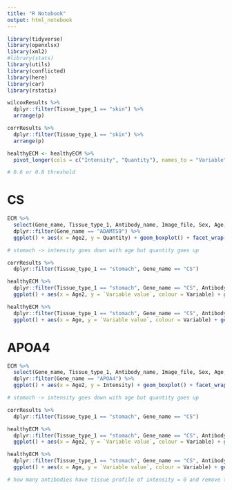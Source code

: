 ```yaml
---
title: "R Notebook"
output: html_notebook
---
```


```r
library(tidyverse)
library(openxlsx)
library(xml2)
#library(stats)
library(utils)
library(conflicted)
library(here)
library(car)
library(rstatix)
```

```r
wilcoxResults %>%
  dplyr::filter(Tissue_type_1 == "skin") %>%
  arrange(p)

corrResults %>%
  dplyr::filter(Tissue_type_1 == "skin") %>%
  arrange(p)

healthyECM <- healthyECM %>%
  pivot_longer(cols = c("Intensity", "Quantity"), names_to = "Variable", values_to = "Variable value")

# 0.6 or 0.8 threshold
```

# CS
```r
ECM %>%
  select(Gene_name, Tissue_type_1, Antibody_name, Image_file, Sex, Age, Intensity, SD, Max, '0.75', Median, '0.25', Min, Quantity, Staining, Age2) %>%
  dplyr::filter(Gene_name == "ADAMTS9") %>%
  ggplot() + aes(x = Age2, y = Quantity) + geom_boxplot() + facet_wrap(~Tissue_type_1) + scale_x_discrete(limits = level_order)

# stomach -> intensity goes down with age but quantity goes up

corrResults %>%
  dplyr::filter(Tissue_type_1 == "stomach", Gene_name == "CS")

healthyECM %>%
  dplyr::filter(Tissue_type_1 == "stomach", Gene_name == "CS", Antibody_name == "Antibody HPA038461") %>%
  ggplot() + aes(x = Age2, y = `Variable value`, colour = Variable) + geom_boxplot() 

healthyECM %>%
  dplyr::filter(Tissue_type_1 == "stomach", Gene_name == "CS", Antibody_name == "Antibody HPA038461") %>%
  ggplot() + aes(x = Age, y = `Variable value`, colour = Variable) + geom_point() + geom_smooth(method = "lm")
```

# APOA4
```r
ECM %>%
  select(Gene_name, Tissue_type_1, Antibody_name, Image_file, Sex, Age, Intensity, SD, Max, '0.75', Median, '0.25', Min, Quantity, Staining, Age2) %>%
  dplyr::filter(Gene_name == "APOA4") %>%
  ggplot() + aes(x = Age2, y = Intensity) + geom_boxplot() + facet_wrap(~Tissue_type_1) + scale_x_discrete(limits = level_order)

# stomach -> intensity goes down with age but quantity goes up

corrResults %>%
  dplyr::filter(Tissue_type_1 == "stomach", Gene_name == "CS")

healthyECM %>%
  dplyr::filter(Tissue_type_1 == "stomach", Gene_name == "CS", Antibody_name == "Antibody HPA038461") %>%
  ggplot() + aes(x = Age2, y = `Variable value`, colour = Variable) + geom_boxplot() 

healthyECM %>%
  dplyr::filter(Tissue_type_1 == "stomach", Gene_name == "CS", Antibody_name == "Antibody HPA038461") %>%
  ggplot() + aes(x = Age, y = `Variable value`, colour = Variable) + geom_point() + geom_smooth(method = "lm")

# how many antibodies have tissue profile of intensity = 0 and remove those antibodies 
```

